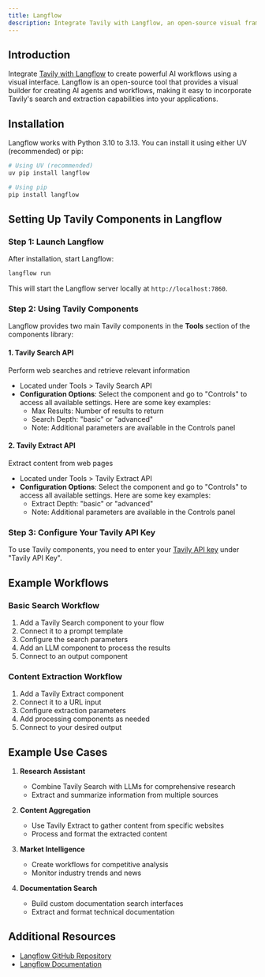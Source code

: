 ```yaml
---
title: Langflow
description: Integrate Tavily with Langflow, an open-source visual framework for building multi-agent and RAG applications.
---
```


## Introduction

Integrate [Tavily with Langflow](https://blog.langflow.org/web-search-in-your-ai-agents-a-langflow-tutorial/) to create powerful AI workflows using a visual interface. Langflow is an open-source tool that provides a visual builder for creating AI agents and workflows, making it easy to incorporate Tavily's search and extraction capabilities into your applications.

## Installation

Langflow works with Python 3.10 to 3.13. You can install it using either UV (recommended) or pip:

```bash
# Using UV (recommended)
uv pip install langflow

# Using pip
pip install langflow
```

## Setting Up Tavily Components in Langflow

### Step 1: Launch Langflow

After installation, start Langflow:

```bash
langflow run
```

This will start the Langflow server locally at `http://localhost:7860`.

### Step 2: Using Tavily Components

Langflow provides two main Tavily components in the **Tools** section of the components library:

#### 1. Tavily Search API

Perform web searches and retrieve relevant information

- Located under Tools > Tavily Search API
- **Configuration Options**: Select the component and go to "Controls" to access all available settings. Here are some key examples:
  - Max Results: Number of results to return
  - Search Depth: "basic" or "advanced"
  - Note: Additional parameters are available in the Controls panel

#### 2. Tavily Extract API

Extract content from web pages

- Located under Tools > Tavily Extract API
- **Configuration Options**: Select the component and go to "Controls" to access all available settings. Here are some key examples:
  - Extract Depth: "basic" or "advanced"
  - Note: Additional parameters are available in the Controls panel

### Step 3: Configure Your Tavily API Key

To use Tavily components, you need to enter your [Tavily API key](https://app.tavily.com/home) under "Tavily API Key".

## Example Workflows

### Basic Search Workflow

1. Add a Tavily Search component to your flow
2. Connect it to a prompt template
3. Configure the search parameters
4. Add an LLM component to process the results
5. Connect to an output component

### Content Extraction Workflow

1. Add a Tavily Extract component
2. Connect it to a URL input
3. Configure extraction parameters
4. Add processing components as needed
5. Connect to your desired output

## Example Use Cases

1. **Research Assistant**
   - Combine Tavily Search with LLMs for comprehensive research
   - Extract and summarize information from multiple sources

2. **Content Aggregation**
   - Use Tavily Extract to gather content from specific websites
   - Process and format the extracted content

3. **Market Intelligence**
   - Create workflows for competitive analysis
   - Monitor industry trends and news

4. **Documentation Search**
   - Build custom documentation search interfaces
   - Extract and format technical documentation

## Additional Resources

- [Langflow GitHub Repository](https://github.com/langflow-ai/langflow)
- [Langflow Documentation](https://docs.langflow.org)

